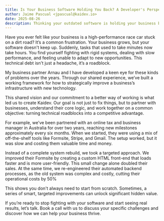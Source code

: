 ```yaml
---
title: Is Your Business Software Holding You Back? A Developer's Perspective on Unlocking Hidden Value
author: Jaime Pascual <jpascual@kaidev.io>
date: 2025-08-26
description: Thinking your outdated software is holding your business back? This post explores how Kaidev, an agency founded by two developers, partners with businesses to make strategic, iterative improvements to existing tech stacks. See a real-world case study where a simple front-end change doubled sales and back-end optimization cut costs by 50%.
---
```


Have you ever felt like your business is a high-performance race car stuck on a
dirt road? It’s a common frustration. Your business grows, but your software
doesn't keep up. Suddenly, tasks that used to take minutes now take hours. You
find yourself fighting with rigid systems, dealing with slow performance, and
feeling unable to adapt to new opportunities. This technical debt isn't just a
headache, it’s a roadblock.

My business partner Arnau and I have developed a keen eye for these kinds of
problems over the years. Through our shared experience, we’ve built a working
framework for how to strategically improve a business’s infrastructure with new
technology.

This shared vision and our commitment to a better way of working is what led us
to create Kaidev. Our goal is not just to fix things, but to partner with
businesses, understand their core logic, and work together on a common
objective: turning technical roadblocks into a competitive advantage.

For example, we’ve been partnered with an online tax and business manager in
Australia for over two years, reaching new milestones approximately every six
months. When we started, they were using a mix of off-the-shelf tools like
Formsite, Stripe, and Gmail. The setup worked, but it was slow and costing them
valuable time and money.

Instead of a complete system rebuild, we took a targeted approach. We improved
their Formsite by creating a custom HTML front-end that loads faster and is more
user-friendly. This small change alone doubled their sales. At the same time, we
re-engineered their automated backend processes, as the old system was complex
and costly, cutting their operational costs by 50%

This shows you don't always need to start from scratch. Sometimes, a series of
smart, targeted improvements can unlock significant hidden value.

If you’re ready to stop fighting with your software and start seeing real
results, let’s talk. Book a call with us to discuss your specific challenges and
discover how we can help your business thrive.

<BookAppointmentButtonMDX />

